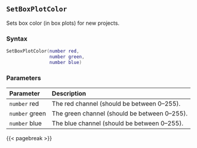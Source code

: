 ## `SetBoxPlotColor`

Sets box color (in box plots) for new projects.

### Syntax {-}

``` .lua
SetBoxPlotColor(number red,
                number green,
                number blue)
```


### Parameters {-}

**Parameter** | **Description**
| :-- | :-- |
|`number` red | The red channel (should be between 0--255). | 
|`number` green | The green channel (should be between 0--255). | 
|`number` blue | The blue channel (should be between 0--255). |


{{< pagebreak >}}